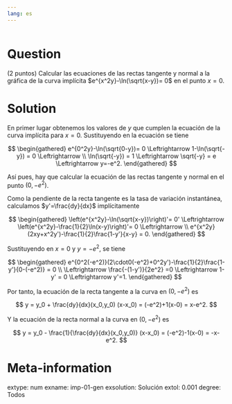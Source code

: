 ```yaml
---
lang: es
---
```


```r

```

Question
========
(2 puntos) Calcular las ecuaciones de las rectas tangente y normal a la gráfica de la curva implícita $e^{x^2y}-\ln(\sqrt{x-y})= 0$ en el punto $x=0$.

Solution
========
En primer lugar obtenemos los valores de $y$ que cumplen la ecuación de la curva implícita para $x=0$. Sustituyendo en la ecuación se tiene

$$
\begin{gathered}
e^{0^2y}-\ln(\sqrt{0-y})= 0 \Leftrightarrow 1-\ln(\sqrt{-y}) = 0 \Leftrightarrow \\ \ln(\sqrt{-y}) = 1 \Leftrightarrow 
\sqrt{-y} = e \Leftrightarrow y=-e^2.
\end{gathered}
$$

Así pues, hay que calcular la ecuación de las rectas tangente y normal en el punto $(0,-e^2)$.

Como la pendiente de la recta tangente es la tasa de variación instantánea, calculamos $y'=\frac{dy}{dx}$ implícitamente

$$
\begin{gathered}
\left(e^{x^2y}-\ln(\sqrt{x-y})\right)'= 0' \Leftrightarrow \left(e^{x^2y}-\frac{1}{2}\ln(x-y)\right)'= 0 \Leftrightarrow \\ 
e^{x^2y}(2xy+x^2y')-\frac{1}{2}\frac{1-y'}{x-y} = 0.
\end{gathered}
$$

Sustituyendo en $x=0$ y $y=-e^2$, se tiene

$$
\begin{gathered}
e^{0^2(-e^2)}(2\cdot0(-e^2)+0^2y')-\frac{1}{2}\frac{1-y'}{0-(-e^2)} = 0 \\
\Leftrightarrow \frac{-(1-y')}{2e^2} =0 \Leftrightarrow 1-y' = 0 \Leftrightarrow y'=1.
\end{gathered}
$$

Por tanto, la ecuación de la recta tangente a la curva en $(0,-e^2)$ es 

$$
y = y_0 + \frac{dy}{dx}(x_0,y_0) (x-x_0) = (-e^2)+1(x-0) = x-e^2.
$$

Y la ecuación de la recta normal a la curva en $(0,-e^2)$ es 

$$
y = y_0 - \frac{1}{\frac{dy}{dx}(x_0,y_0)} (x-x_0) = (-e^2)-1(x-0) = -x-e^2.
$$


Meta-information
================
extype: num
exname: imp-01-gen
exsolution: Solución
extol: 0.001
degree: Todos